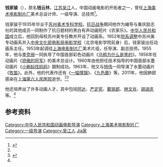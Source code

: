'''钱家骏'''（{{bd|1916年||2011年|8月15日|catIdx=Qian钱家骏}}），原名'''钱云林'''，[[江苏|江苏]][[吴江|吴江]]人，中国动画电影的开拓者之一，曾任[[上海美术电影制片厂|上海美术电影制片厂]]美术总设计师、一级导演、总技师<ref name="xh">{{cite web|url=http://news.xinhuanet.com/ent/2011-08/18/c_121875889.htm|title=中国美术电影泰斗钱家骏8月15日病逝 享年95岁|publisher=新华网|date=2011-08-18|deadurl=yes|archiveurl=https://web.archive.org/web/20120422083500/http://news.xinhuanet.com/ent/2011-08/18/c_121875889.htm|archivedate=2012-04-22}}</ref>。

钱家骏于1935年毕业于[[苏州美术专科学校|苏州美术专科学校]]。[[抗日战争|抗日战争]]期间他作为编导与重庆励志社的其他成员一同制作了抗日题材的黑白有声动画短片《农家乐》。[[中华人民共和国|中华人民共和国]]成立后，他回到母校苏州美专任教并开设了动画系。1952年[[院系调整|院系调整]]中苏州美专动画系并入[[北京电影学院|中央文化部电影局电影学校]]（北京电影学院前身）后，钱家骏出任动画系主任。1953年起调往[[上海电影制片厂|上海电影制片厂]]美术片组，任导演、副总技师。1955年，他与[[李克弱|李克弱]]一同执导了中国首部彩色动画片《[[乌鸦为什么是黑的|乌鸦为什么是黑的]]》。1956年任动画片《[[骄傲的将军|骄傲的将军]]》的美术总设计。1960年由他担任技术指导的中国首部水墨动画片《[[小蝌蚪找妈妈|小蝌蚪找妈妈]]》摄制成功。1963年，他又与[[特伟|特伟]]一同导演了水墨动画片《[[牧笛|牧笛]]》。此外，他的代表作还有《[[一幅僮锦|一幅僮锦]]》、《[[九色鹿_(动画)|九色鹿]]》等。2011年，他因肺部感染在[[上海第六人民医院|上海第六人民医院]]逝世。<ref name="xh" /><ref name="wy">{{cite web|url=http://news.163.com/11/0818/15/7BOIHIO500014JB5.html|title=动画片《九色鹿》导演钱家骏病逝|publisher=网易|date=2011-08-18|access-date=2011-08-29|archive-date=2019-07-01|archive-url=https://web.archive.org/web/20190701174940/http://news.163.com/11/0818/15/7BOIHIO500014JB5.html|dead-url=no}}</ref>

他还培养出了许多动画人才，其中包括[[阿达|阿达]]、[[严定宪|严定宪]]、[[戴铁郎|戴铁郎]]、[[林文肖|林文肖]]、[[胡进庆|胡进庆]]等。<ref name="wy" />

== 参考资料 ==
{{reflist}}

{{DEFAULTSORT:Qian钱家骏}}
[[Category:中华人民共和国动画电影导演|Category:中华人民共和国动画电影导演]]
[[Category:上海美术电影制片厂|Category:上海美术电影制片厂]]
[[Category:一级导演|Category:一级导演]]
[[Category:吴江人|Category:吴江人]]
[[Category:吴越钱氏|Jia家]]